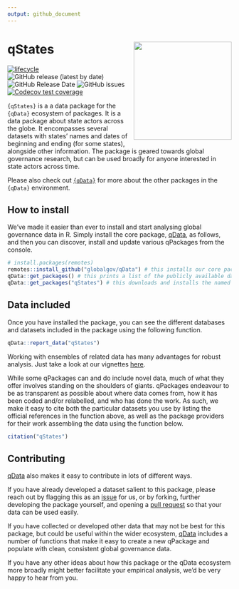 ```yaml
---
output: github_document
---
```

# qStates <img src="man/figures/qStates_hexlogo.png" align="right" width="220"/>

<!-- badges: start -->
[![lifecycle](https://img.shields.io/badge/lifecycle-experimental-orange.svg)](https://www.tidyverse.org/lifecycle/#experimental)
![GitHub release (latest by date)](https://img.shields.io/github/v/release/globalgov/qStates)
![GitHub Release Date](https://img.shields.io/github/release-date/globalgov/qstates)
![GitHub issues](https://img.shields.io/github/issues-raw/globalgov/qStates)
<!-- [![HitCount](http://hits.dwyl.com/globalgov/qStates.svg)](http://hits.dwyl.com/globalgov/qStates) -->
[![Codecov test coverage](https://codecov.io/gh/globalgov/qStates/branch/main/graph/badge.svg)](https://codecov.io/gh/globalgov/qStates?branch=main)
<!-- ![GitHub All Releases](https://img.shields.io/github/downloads/jhollway/roctopus/total) -->
<!-- badges: end -->

`{qStates}` is a a data package for the `{qData}` ecosystem of packages. It is a data package about state actors across the globe. It encompasses several datasets with states' names and dates of beginning and ending (for some states), alongside other information. The package is geared towards global governance research, but can be used broadly for anyone interested in state actors across time. 

Please also check out [`{qData}`](https://github.com/globalgov) for more about the other packages in the `{qData}` environment. 

## How to install

We've made it easier than ever to install and start analysing global governance data in R.
Simply install the core package, [qData](https://github.com/globalgov/qData), as follows,
and then you can discover, install and update various qPackages from the console.

```r
# install.packages(remotes)
remotes::install_github("globalgov/qData") # this installs our core package, the only one you need to do independently
qData::get_packages() # this prints a list of the publicly available data packages currently available
qData::get_packages("qStates") # this downloads and installs the named package
```

## Data included

Once you have installed the package, you can see the different databases and datasets
included in the package using the following function.

```r
qData::report_data("qStates")
```

Working with ensembles of related data has many advantages for robust analysis.
Just take a look at our vignettes [here](https://globalgov.github.io/qData/articles/user.html).

While some qPackages can and do include novel data,
much of what they offer involves standing on the shoulders of giants.
qPackages endeavour to be as transparent as possible about where data comes from, 
how it has been coded and/or relabelled, and who has done the work.
As such, we make it easy to cite both the particular datasets you use
by listing the official references in the function above,
as well as the package providers for their work assembling the data
using the function below.

```r
citation("qStates")
```

## Contributing

[qData](https://github.com/globalgov/qData/blob/main/.github/CONTRIBUTING.md) also makes it easy to contribute in lots of different ways.

If you have already developed a dataset salient to this package,
please reach out by flagging this as an [issue](https://github.com/globalgov/qStates/issues) for us,
or by forking, further developing the package yourself, and opening a [pull request](https://github.com/globalgov/qStates/pulls)
so that your data can be used easily.

If you have collected or developed other data that may not be best for this package,
but could be useful within the wider ecosystem, 
[qData](https://github.com/globalgov/qData) includes a number of functions that make it easy
to create a new qPackage and populate with clean, consistent global governance data.

If you have any other ideas about how this package or the qData ecosystem more broadly
might better facilitate your empirical analysis, we'd be very happy to hear from you.
